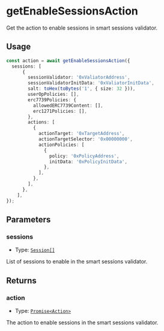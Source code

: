 # getEnableSessionsAction

Get the action to enable sessions in smart sessions validator.

## Usage

```typescript copy
const action = await getEnableSessionsAction({
  sessions: [
      {
        sessionValidator: '0xValiatorAddress',
        sessionValidatorInitData: '0xValiatorInitData',
        salt: toHex(toBytes('1', { size: 32 })),
        userOpPolicies: [],
        erc7739Policies: {
          allowedERC7739Content: [],
          erc1271Policies: [],
        },
        actions: [
          {
            actionTarget: '0xTargetAddress',
            actionTargetSelector: '0x00000000',
            actionPolicies: [
              {
                policy: '0xPolicyAddress',
                initData: '0xPolicyInitData',
              },
            ],
          },
        ],
      },
    ],
});
```

## Parameters

### sessions

- Type: [`Session[]`](/module-sdk/glossary/types#session)

List of sessions to enable in the smart sessions validator.

## Returns

### action

- Type: [`Promise<Action>`](/module-sdk/glossary/types#action)

The action to enable sessions in the smart sessions validator.